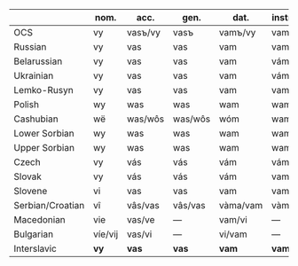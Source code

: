 |                   | nom. | acc.     | gen.   | dat.    | instr.    | loc. |
|-------------------|------|----------|--------|---------|-----------|------|
| OCS               | vy   | vasъ/vy | vasъ   | vamъ/vy | vami      | vasъ |
| Russian           | vy   | vas      | vas    | vam     | vami      | vas  |
| Belarussian       | vy   | vas      | vas    | vam     | vámi      | vas  |
| Ukrainian         | vy   | vas      | vas    | vam     | vámy      | vas  |
| Lemko-Rusyn       | vy   | vas      | vas    | vam     | vamy      | vas  |
| Polish            | wy   | was      | was    | wam     | wami      | was  |
| Cashubian         | wë   | was/wôs | was/wôs | wóm     | wami      | was/wôs |
| Lower Sorbian     | wy   | was      | was    | wam     | wami      | was  |
| Upper Sorbian     | wy   | was      | was    | wam     | wami      | was/wami |
| Czech             | vy   | vás      | vás    | vám     | vámi      | vás  |
| Slovak            | vy   | vás      | vás    | vám     | vami      | vás  |
| Slovene           | vi   | vas      | vas    | vam     | vami      | vas  |
| Serbian/Croatian  | vî   | vâs/vas | vâs/vas | vàma/vam | vàma      | vàma |
| Macedonian        | vie  | vas/ve  | —      | vam/vi  | —         | —    |
| Bulgarian         | víe/vij | vas/vi  | —      | vi/vam  | —         | —    |
| Interslavic       | **vy** | **vas** | **vas** | **vam** | **vami** | **vas** |
